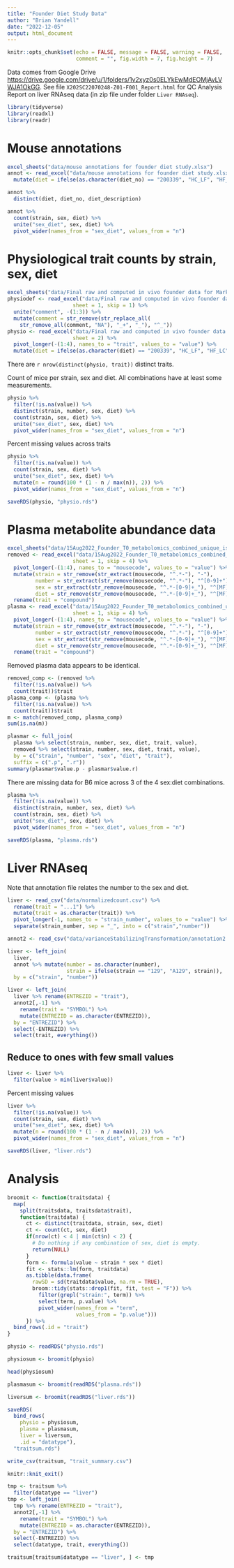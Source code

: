 ```yaml
---
title: "Founder Diet Study Data"
author: "Brian Yandell"
date: "2022-12-05"
output: html_document
---
```


```r
knitr::opts_chunk$set(echo = FALSE, message = FALSE, warning = FALSE,
                      comment = "", fig.width = 7, fig.height = 7)
```
 
Data comes from Google Drive <https://drive.google.com/drive/u/1/folders/1v2xyz0s0ELYkEwMdEOMjAvLVWJA1OkGG>.
See file `X202SC22070248-Z01-F001_Report.html` for QC Analysis Report on liver RNAseq data (in zip file under folder `Liver RNAseq`).

```r
library(tidyverse)
library(readxl)
library(readr)
```

# Mouse annotations

```r
excel_sheets("data/mouse annotations for founder diet study.xlsx")
annot <- read_excel("data/mouse annotations for founder diet study.xlsx") %>%
  mutate(diet = ifelse(as.character(diet_no) == "200339", "HC_LF", "HF_LC"))
```

```r
annot %>%
  distinct(diet, diet_no, diet_description)
```

```r
annot %>%
  count(strain, sex, diet) %>%
  unite("sex_diet", sex, diet) %>%
  pivot_wider(names_from = "sex_diet", values_from = "n")
```

# Physiological trait counts by strain, sex, diet

```r
excel_sheets("data/Final raw and computed in vivo founder data for Mark for correlations.xlsx")
physiodef <- read_excel("data/Final raw and computed in vivo founder data for Mark for correlations.xlsx",
                     sheet = 1, skip = 1) %>%
  unite("comment", -(1:3)) %>%
  mutate(comment = str_remove(str_replace_all(
    str_remove_all(comment, "NA"), "_+", "_"), "^_"))
physio <- read_excel("data/Final raw and computed in vivo founder data for Mark for correlations.xlsx",
                     sheet = 2) %>%
  pivot_longer(-(1:4), names_to = "trait", values_to = "value") %>%
  mutate(diet = ifelse(as.character(diet) == "200339", "HC_LF", "HF_LC"))
```

There are `r nrow(distinct(physio, trait))` distinct traits.

Count of mice per strain, sex and diet. All combinations have at least some measurements.

```r
physio %>%
  filter(!is.na(value)) %>%
  distinct(strain, number, sex, diet) %>%
  count(strain, sex, diet) %>%
  unite("sex_diet", sex, diet) %>%
  pivot_wider(names_from = "sex_diet", values_from = "n")
```

Percent missing values across traits

```r
physio %>%
  filter(!is.na(value)) %>%
  count(strain, sex, diet) %>%
  unite("sex_diet", sex, diet) %>%
  mutate(n = round(100 * (1 - n / max(n)), 2)) %>%
  pivot_wider(names_from = "sex_diet", values_from = "n")
```

```r
saveRDS(physio, "physio.rds")
```

# Plasma metabolite abundance data

```r
excel_sheets("data/15Aug2022_Founder_T0_metabolomics_combined_unique_isobars_removed.xlsx")
removed <- read_excel("data/15Aug2022_Founder_T0_metabolomics_combined_unique_isobars_removed.xlsx",
                     sheet = 1, skip = 4) %>%
  pivot_longer(-(1:4), names_to = "mousecode", values_to = "value") %>%
  mutate(strain = str_remove(str_extract(mousecode, "^.*-"), "-"),
         number = str_extract(str_remove(mousecode, "^.*-"), "^[0-9]+"),
         sex = str_extract(str_remove(mousecode, "^.*-[0-9]+_"), "^[MF]"),
         diet = str_remove(str_remove(mousecode, "^.*-[0-9]+_"), "^[MF]_")) %>%
  rename(trait = "compound")
plasma <- read_excel("data/15Aug2022_Founder_T0_metabolomics_combined_unique_isobars_removed.xlsx",
                     sheet = 1, skip = 4) %>%
  pivot_longer(-(1:4), names_to = "mousecode", values_to = "value") %>%
  mutate(strain = str_remove(str_extract(mousecode, "^.*-"), "-"),
         number = str_extract(str_remove(mousecode, "^.*-"), "^[0-9]+"),
         sex = str_extract(str_remove(mousecode, "^.*-[0-9]+_"), "^[MF]"),
         diet = str_remove(str_remove(mousecode, "^.*-[0-9]+_"), "^[MF]_")) %>%
  rename(trait = "compound")
```

Removed plasma data appears to be identical.

```r
removed_comp <- (removed %>%
  filter(!is.na(value)) %>%
  count(trait))$trait
plasma_comp <- (plasma %>%
  filter(!is.na(value)) %>%
  count(trait))$trait
m <- match(removed_comp, plasma_comp)
sum(is.na(m))
```

```r
plasmar <- full_join(
  plasma %>% select(strain, number, sex, diet, trait, value),
  removed %>% select(strain, number, sex, diet, trait, value),
  by = c("strain", "number", "sex", "diet", "trait"),
  suffix = c(".p", ".r"))
summary(plasmar$value.p - plasmar$value.r)
```

There are missing data for B6 mice across 3 of the 4 sex:diet combinations.

```r
plasma %>%
  filter(!is.na(value)) %>%
  distinct(strain, number, sex, diet) %>%
  count(strain, sex, diet) %>%
  unite("sex_diet", sex, diet) %>%
  pivot_wider(names_from = "sex_diet", values_from = "n")
```

```r
saveRDS(plasma, "plasma.rds")
```

# Liver RNAseq

Note that annotation file relates the number to the sex and diet.

```r
liver <- read_csv("data/normalizedcount.csv") %>%
  rename(trait = "...1") %>%
  mutate(trait = as.character(trait)) %>%
  pivot_longer(-1, names_to = "strain_number", values_to = "value") %>%
  separate(strain_number, sep = "_", into = c("strain","number"))
```

```r
annot2 <- read_csv("data/varianceStabilizingTransformation/annotation2.csv")
```

```r
liver <- left_join(
  liver,
  annot %>% mutate(number = as.character(number),
                   strain = ifelse(strain == "129", "A129", strain)),
  by = c("strain", "number"))
```

```r
liver <- left_join(
  liver %>% rename(ENTREZID = "trait"),
  annot2[,-1] %>%
    rename(trait = "SYMBOL") %>%
    mutate(ENTREZID = as.character(ENTREZID)),
  by = "ENTREZID") %>%
  select(-ENTREZID) %>%
  select(trait, everything())
```

## Reduce to ones with few small values

```r
liver <- liver %>%
  filter(value > min(liver$value))
```

Percent missing values

```r
liver %>%
  filter(!is.na(value)) %>%
  count(strain, sex, diet) %>%
  unite("sex_diet", sex, diet) %>%
  mutate(n = round(100 * (1 - n / max(n)), 2)) %>%
  pivot_wider(names_from = "sex_diet", values_from = "n")
```

```r
saveRDS(liver, "liver.rds")
```

# Analysis

```r
broomit <- function(traitsdata) {
  map(
    split(traitsdata, traitsdata$trait),
    function(traitdata) {
      ct <- distinct(traitdata, strain, sex, diet)
      ct <- count(ct, sex, diet)
      if(nrow(ct) < 4 | min(ct$n) < 2) {
        # Do nothing if any combination of sex, diet is empty.
        return(NULL)
      }
      form <- formula(value ~ strain * sex * diet)
      fit <- stats::lm(form, traitdata)
      as.tibble(data.frame(
        rawSD = sd(traitdata$value, na.rm = TRUE),
        broom::tidy(stats::drop1(fit, fit, test = "F")) %>%
          filter(grepl("strain:", term)) %>%
          select(term, p.value) %>%
          pivot_wider(names_from = "term",
                      values_from = "p.value")))
      }) %>%
  bind_rows(.id = "trait")
}
```

```r
physio <- readRDS("physio.rds")
```

```r
physiosum <- broomit(physio)
```

```r
head(physiosum)
```

```r
plasmasum <- broomit(readRDS("plasma.rds"))
```

```r
liversum <- broomit(readRDS("liver.rds"))
```

```r
saveRDS(
  bind_rows(
    physio = physiosum,
    plasma = plasmasum,
    liver = liversum,
    .id = "datatype"),
  "traitsum.rds")
```

```r
write_csv(traitsum, "trait_summary.csv")
```

```r
knitr::knit_exit()
```

```r
tmp <- traitsum %>%
  filter(datatype == "liver")
tmp <- left_join(
  tmp %>% rename(ENTREZID = "trait"),
  annot2[,-1] %>%
    rename(trait = "SYMBOL") %>%
    mutate(ENTREZID = as.character(ENTREZID)),
  by = "ENTREZID") %>%
  select(-ENTREZID) %>%
  select(datatype, trait, everything())
```

```r
traitsum[traitsum$datatype == "liver", ] <- tmp
```

